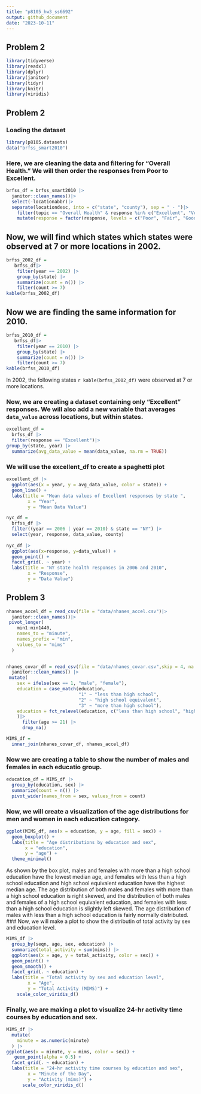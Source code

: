 ```yaml
---
title: "p8105_hw3_ss6692"
output: github_document
date: "2023-10-11"
---
```

## Problem 2
```r
library(tidyverse)
library(readxl)
library(dplyr)
library(janitor)
library(tidyr)
library(knitr)
library(viridis)
```
## Problem 2
### Loading the dataset
```r
library(p8105.datasets)
data("brfss_smart2010")
```
### Here, we are cleaning the data and filtering for "Overall Health." We will then order the responses from Poor to Excellent.
```r
brfss_df = brfss_smart2010 |>
  janitor::clean_names()|>
  select(-locationabbr)|>
  separate(locationdesc, into = c("state", "county"), sep = " - ")|>
    filter(topic == "Overall Health" & response %in% c("Excellent", "Very good", "Good", "Fair", "Poor")) |>
    mutate(response = factor(response, levels = c("Poor", "Fair", "Good", "Very good", "Excellent"), ordered = TRUE))
```
## Now, we will find which states which states were observed at 7 or more locations in 2002.
```r
brfss_2002_df = 
   brfss_df|>
    filter(year == 2002) |>
    group_by(state) |>
    summarize(count = n()) |>
    filter(count >= 7)
kable(brfss_2002_df)
```
## Now we are finding the same information for 2010.
```r
brfss_2010_df = 
   brfss_df|>
    filter(year == 2010) |>
    group_by(state) |>
    summarize(count = n()) |>
    filter(count >= 7)
kable(brfss_2010_df)
```
In 2002, the following states ` r kable(brfss_2002_df)` were observed at 7 or more locations.

### Now, we are creating a dataset containing only "Excellent" responses. We will also add a new variable that averages `data_value` across locations, but within states.

```r
excellent_df =
  brfss_df |>
  filter(response == "Excellent")|>
group_by(state, year) |>
  summarize(avg_data_value = mean(data_value, na.rm = TRUE))
```
### We will use the excellent_df to create a spaghetti plot
```r
excellent_df |> 
  ggplot(aes(x = year, y = avg_data_value, color = state)) + 
  geom_line() +
  labs(title = "Mean data values of Excellent responses by state ", 
        x = "Year",
        y = "Mean Data Value")
```

```r
nyc_df =
  brfss_df |>
  filter((year == 2006 | year == 2010) & state == "NY") |>
  select(year, response, data_value, county)
  
nyc_df |>
  ggplot(aes(x=response, y=data_value)) +
  geom_point() +
  facet_grid(. ~ year) + 
  labs(title = "NY state health responses in 2006 and 2010", 
        x = "Response",
        y = "Data Value") 
```

## Problem 3
```r
nhanes_accel_df = read_csv(file = "data/nhanes_accel.csv")|>
  janitor::clean_names()|>
 pivot_longer(
    min1:min1440,
    names_to = "minute",
    names_prefix = "min",
    values_to = "mims"
  )
  
```

```r
nhanes_covar_df = read_csv(file = "data/nhanes_covar.csv",skip = 4, na = "." )|>
  janitor::clean_names() |>
 mutate(
    sex = ifelse(sex == 1, "male", "female"), 
    education = case_match(education,
                           "1" ~ "less than high school", 
                           "2" ~ "high school equivalent", 
                           "3" ~ "more than high school"), 
    education = fct_relevel(education, c("less than high school", "high school equivalent", "more than high school"))
    )|> 
      filter(age >= 21) |> 
      drop_na()
```

```r
MIMS_df = 
  inner_join(nhanes_covar_df, nhanes_accel_df)
```
### Now we are creating a table to show the number of males and females in each educatio group.
```r
education_df = MIMS_df |>
  group_by(education, sex) |>
  summarize(count = n()) |>
  pivot_wider(names_from = sex, values_from = count)
```
### Now, we will create a visualization of the age distributions for men and women in each education category.
```r
ggplot(MIMS_df, aes(x = education, y = age, fill = sex)) +
  geom_boxplot() +
  labs(title = "Age distributions by education and sex",
       x = "education",
       y = "age") +
  theme_minimal()
```
As shown by the box plot, males and females with more than a high school education have the lowest median age, and females with less than a high school education and high school equivalent education have the highest median age. The age distribution of both males and females with more than a high school education is right skewed, and the distribution of both males and females of a high school equivalent education, and females with less than a high school education is slightly left skewed. The age distribution of males with less than a high school education is fairly normally distributed.
### Now, we will make a plot to show the distributin of total activity by sex and education level.
```r
MIMS_df |> 
  group_by(seqn, age, sex, education) |> 
  summarize(total_activity = sum(mims)) |> 
  ggplot(aes(x = age, y = total_activity, color = sex)) + 
  geom_point() +
  geom_smooth() +
  facet_grid(. ~ education) + 
  labs(title = "Total activity by sex and education level", 
        x = "Age",
        y = "Total Activity (MIMS)") +
    scale_color_viridis_d() 
```

### Finally, we are making a plot to visualize 24-hr activity time courses by education and sex.
```r
MIMS_df |>
  mutate(
    minute = as.numeric(minute)
  ) |> 
ggplot(aes(x = minute, y = mims, color = sex)) +
   geom_point(alpha = 0.5) +
  facet_grid(. ~ education) + 
  labs(title = "24-hr activity time courses by education and sex", 
        x = "Minute of the Day",
        y = "Activity (mims)") +
      scale_color_viridis_d() 
```




